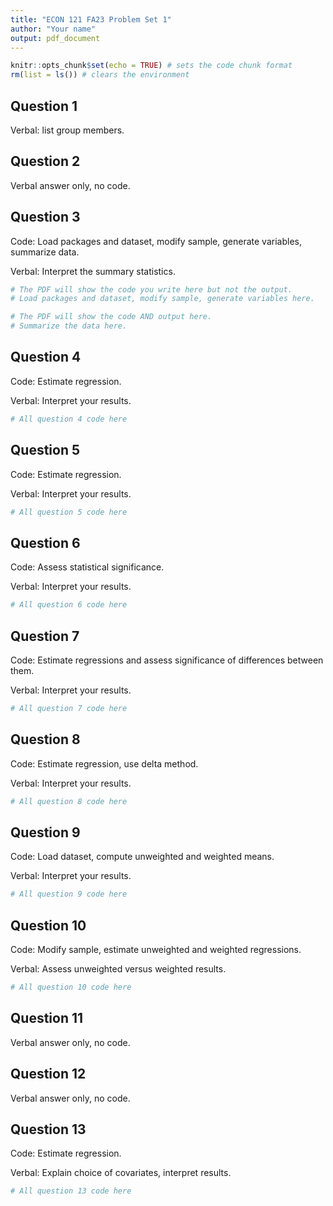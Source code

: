 ```yaml
---
title: "ECON 121 FA23 Problem Set 1"
author: "Your name"
output: pdf_document
---
```


```r
knitr::opts_chunk$set(echo = TRUE) # sets the code chunk format
rm(list = ls()) # clears the environment
```

## Question 1

Verbal: list group members.

\newpage

## Question 2

Verbal answer only, no code.

\newpage

## Question 3

Code: Load packages and dataset, modify sample, generate variables, summarize data.

Verbal: Interpret the summary statistics.

```r
# The PDF will show the code you write here but not the output.
# Load packages and dataset, modify sample, generate variables here.

```

```r
# The PDF will show the code AND output here.
# Summarize the data here.

```

\newpage

## Question 4

Code: Estimate regression.

Verbal: Interpret your results.

```r
# All question 4 code here

```

\newpage

## Question 5

Code: Estimate regression.

Verbal: Interpret your results.

```r
# All question 5 code here

```

\newpage

## Question 6

Code: Assess statistical significance.

Verbal: Interpret your results.

```r
# All question 6 code here

```

\newpage

## Question 7

Code: Estimate regressions and assess significance of differences between them.

Verbal: Interpret your results.

```r
# All question 7 code here

```

\newpage

## Question 8

Code: Estimate regression, use delta method.

Verbal: Interpret your results.

```r
# All question 8 code here

```

\newpage

## Question 9

Code: Load dataset, compute unweighted and weighted means.

Verbal: Interpret your results.

```r
# All question 9 code here

```

\newpage

## Question 10

Code: Modify sample, estimate unweighted and weighted regressions.

Verbal: Assess unweighted versus weighted results.

```r
# All question 10 code here

```

\newpage

## Question 11

Verbal answer only, no code.

\newpage

## Question 12

Verbal answer only, no code.

\newpage

## Question 13

Code: Estimate regression.

Verbal: Explain choice of covariates, interpret results.

```r
# All question 13 code here

```

